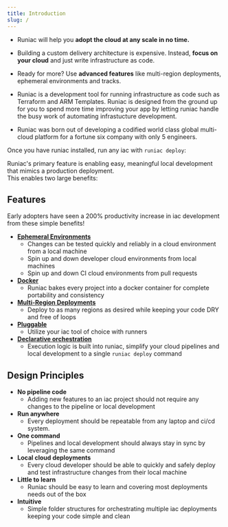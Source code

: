 ```yaml
---
title: Introduction
slug: /
---
```



- Runiac will help you **adopt the cloud at any scale in no time.**

- Building a custom delivery architecture is expensive. Instead, **focus on your cloud** and just write infrastructure as code.

- Ready for more? Use **advanced features** like multi-region deployments, ephemeral environments and tracks.

- Runiac is a development tool for running infrastructure as code such as Terraform and ARM Templates. Runiac is designed from the ground up for you to spend more time improving your app by letting runiac handle the busy work of automating infrastucture development.

- Runiac was born out of developing a codified world class global multi-cloud platform for a fortune six company with only 5 engineers.

Once you have runiac installed, run any iac with `runiac deploy`:

<TerminalTabs></TerminalTabs>

Runiac's primary feature is enabling easy, meaningful local development that mimics a production deployment.  
This enables two large benefits:

<!-- > runiac core is meant to be run within an image. We do **not** recommend running the `runiac` core binary in another image, as it might not work.

We'd love to hear from you! Submit github issues for questions, issues or feedback. -->

## Features

Early adopters have seen a 200% productivity increase in iac development from these simple benefits!

- [**Ephemeral Environments**](ephemeral-environments.md)
  - Changes can be tested quickly and reliably in a cloud environment from a local machine
  - Spin up and down developer cloud environments from local machines
  - Spin up and down CI cloud environments from pull requests
- [**Docker**](containers.md)
  - Runiac bakes every project into a docker container for complete portability and consistency
- [**Multi-Region Deployments**](multi-region.md)
  - Deploy to as many regions as desired while keeping your code DRY and free of loops
- [**Pluggable**](runners.md)
  - Utilize your iac tool of choice with runners
- [**Declarative orchestration**](steps.md)
  - Execution logic is built into runiac, simplify your cloud pipelines and local development to a single `runiac deploy` command

## Design Principles

- **No pipeline code**
  - Adding new features to an iac project should not require any changes to the pipeline or local development
- **Run anywhere**
  - Every deployment should be repeatable from any laptop and ci/cd system.
- **One command**
  - Pipelines and local development should always stay in sync by leveraging the same command
- **Local cloud deployments**
  - Every cloud developer should be able to quickly and safely deploy and test infrastructure changes from their local machine
- **Little to learn**
  - Runiac should be easy to learn and covering most deployments needs out of the box
- **Intuitive**
  - Simple folder structures for orchestrating multiple iac deployments keeping your code simple and clean
